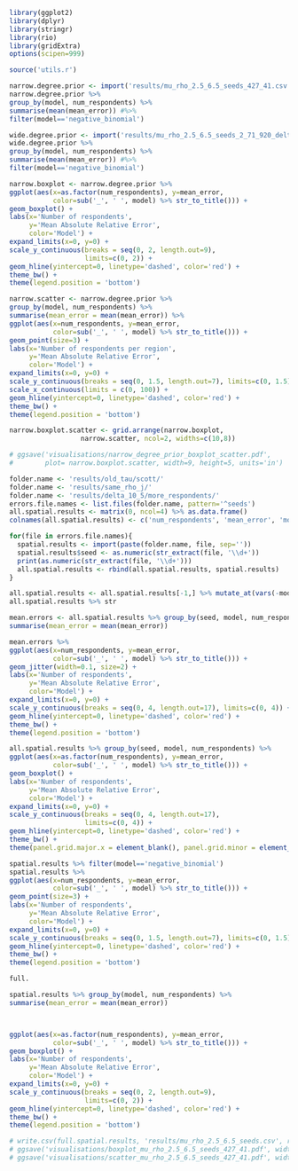 ```r
library(ggplot2)
library(dplyr)
library(stringr)
library(rio)
library(gridExtra)
options(scipen=999)

source('utils.r')
```

```r
narrow.degree.prior <- import('results/mu_rho_2.5_6.5_seeds_427_41.csv')
narrow.degree.prior %>% 
group_by(model, num_respondents) %>% 
summarise(mean(mean_error)) #%>% 
filter(model=='negative_binomial')

wide.degree.prior <- import('results/mu_rho_2.5_6.5_seeds_2_71_920_delta_a_b_cauchy.csv')
wide.degree.prior %>%
group_by(model, num_respondents) %>%
summarise(mean(mean_error)) #%>%
filter(model=='negative_binomial')

narrow.boxplot <- narrow.degree.prior %>% 
ggplot(aes(x=as.factor(num_respondents), y=mean_error, 
           color=sub('_', ' ', model) %>% str_to_title())) +
geom_boxplot() +
labs(x='Number of respondents', 
     y='Mean Absolute Relative Error',
     color='Model') +
expand_limits(x=0, y=0) +
scale_y_continuous(breaks = seq(0, 2, length.out=9), 
                   limits=c(0, 2)) +
geom_hline(yintercept=0, linetype='dashed', color='red') +
theme_bw() +
theme(legend.position = 'bottom') 

narrow.scatter <- narrow.degree.prior %>%
group_by(model, num_respondents) %>%
summarise(mean_error = mean(mean_error)) %>%
ggplot(aes(x=num_respondents, y=mean_error, 
           color=sub('_', ' ', model) %>% str_to_title())) +
geom_point(size=3) +
labs(x='Number of respondents per region', 
     y='Mean Absolute Relative Error',
     color='Model') +
expand_limits(x=0, y=0) +   
scale_y_continuous(breaks = seq(0, 1.5, length.out=7), limits=c(0, 1.5)) +
scale_x_continuous(limits = c(0, 100)) +
geom_hline(yintercept=0, linetype='dashed', color='red') +
theme_bw() +
theme(legend.position = 'bottom')

narrow.boxplot.scatter <- grid.arrange(narrow.boxplot, 
                  narrow.scatter, ncol=2, widths=c(10,8))

# ggsave('visualisations/narrow_degree_prior_boxplot_scatter.pdf', 
#        plot= narrow.boxplot.scatter, width=9, height=5, units='in')                  
```


```r
folder.name <- 'results/old_tau/scott/'
folder.name <- 'results/same_rho_j/'
folder.name <- 'results/delta_10_5/more_respondents/'
errors.file.names <- list.files(folder.name, pattern='^seeds')
all.spatial.results <- matrix(0, ncol=4) %>% as.data.frame()
colnames(all.spatial.results) <- c('num_respondents', 'mean_error', 'model', 'seed')

for(file in errors.file.names){
  spatial.results <- import(paste(folder.name, file, sep=''))
  spatial.results$seed <- as.numeric(str_extract(file, '\\d+'))
  print(as.numeric(str_extract(file, '\\d+')))
  all.spatial.results <- rbind(all.spatial.results, spatial.results)
}

all.spatial.results <- all.spatial.results[-1,] %>% mutate_at(vars(-model, -seed), as.numeric)
all.spatial.results %>% str
```


```r
mean.errors <- all.spatial.results %>% group_by(seed, model, num_respondents) %>% 
summarise(mean_error = mean(mean_error)) 

mean.errors %>% 
ggplot(aes(x=num_respondents, y=mean_error, 
           color=sub('_', ' ', model) %>% str_to_title())) +
geom_jitter(width=0.1, size=2) +
labs(x='Number of respondents', 
     y='Mean Absolute Relative Error',
     color='Model') +
expand_limits(x=0, y=0) +   
scale_y_continuous(breaks = seq(0, 4, length.out=17), limits=c(0, 4)) +
geom_hline(yintercept=0, linetype='dashed', color='red') +
theme_bw() +
theme(legend.position = 'bottom')

all.spatial.results %>% group_by(seed, model, num_respondents) %>%
ggplot(aes(x=as.factor(num_respondents), y=mean_error, 
           color=sub('_', ' ', model) %>% str_to_title())) +
geom_boxplot() +
labs(x='Number of respondents', 
     y='Mean Absolute Relative Error',
     color='Model') +
expand_limits(x=0, y=0) +
scale_y_continuous(breaks = seq(0, 4, length.out=17), 
                   limits=c(0, 4)) +
geom_hline(yintercept=0, linetype='dashed', color='red') +
theme_bw() +
theme(panel.grid.major.x = element_blank(), panel.grid.minor = element_blank(), legend.position = 'bottom')
```


```r
spatial.results %>% filter(model=='negative_binomial')
spatial.results %>% 
ggplot(aes(x=num_respondents, y=mean_error, 
           color=sub('_', ' ', model) %>% str_to_title())) +
geom_point(size=3) +
labs(x='Number of respondents', 
     y='Mean Absolute Relative Error',
     color='Model') +
expand_limits(x=0, y=0) +   
scale_y_continuous(breaks = seq(0, 1.5, length.out=7), limits=c(0, 1.5)) +
geom_hline(yintercept=0, linetype='dashed', color='red') +
theme_bw() +
theme(legend.position = 'bottom')

full.

spatial.results %>% group_by(model, num_respondents) %>% 
summarise(mean_error = mean(mean_error))



ggplot(aes(x=as.factor(num_respondents), y=mean_error, 
           color=sub('_', ' ', model) %>% str_to_title())) +
geom_boxplot() +
labs(x='Number of respondents', 
     y='Mean Absolute Relative Error',
     color='Model') +
expand_limits(x=0, y=0) +
scale_y_continuous(breaks = seq(0, 2, length.out=9), 
                   limits=c(0, 2)) +
geom_hline(yintercept=0, linetype='dashed', color='red') +
theme_bw() +
theme(legend.position = 'bottom') 

# write.csv(full.spatial.results, 'results/mu_rho_2.5_6.5_seeds.csv', row.names=F)
# ggsave('visualisations/boxplot_mu_rho_2.5_6.5_seeds_427_41.pdf', width=7, height=8, units='in')
# ggsave('visualisations/scatter_mu_rho_2.5_6.5_seeds_427_41.pdf', width=6, height=5, units='in')
```

